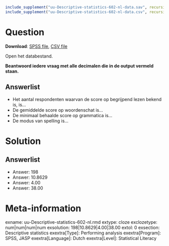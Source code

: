 ```r
include_supplement("uu-Descriptive-statistics-602-nl-data.sav", recursive = TRUE)
include_supplement("uu-Descriptive-statistics-602-nl-data.csv", recursive = TRUE)
```

Question
========

**Download**: [SPSS file](uu-Descriptive-statistics-602-nl-data.sav), [CSV file](uu-Descriptive-statistics-602-nl-data.csv)

Open het databestand.


**Beantwoord iedere vraag met alle decimalen die in de output vermeld staan.**

Answerlist
----------
* Het aantal respondenten waarvan de score op begrijpend lezen bekend is, is…
* De gemiddelde score op woordenschat is…
* De minimaal behaalde score op grammatica is…
* De modus van spelling is…

Solution
========

Answerlist
----------
* Answer: 198
* Answer: 10.8629
* Answer: 4.00
* Answer: 38.00


Meta-information
================
exname: uu-Descriptive-statistics-602-nl.rmd
extype: cloze
exclozetype: num|num|num|num 
exsolution: 198|10.8629|4.00|38.00
extol: 0
exsection: Descriptive statistics
exextra[Type]: Performing analysis
exextra[Program]: SPSS, JASP
exextra[Language]: Dutch
exextra[Level]: Statistical Literacy
